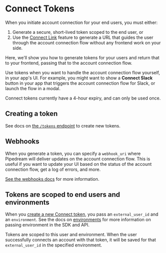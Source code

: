 
# Connect Tokens

When you initiate account connection for your end users, you must either:

1. Generate a secure, short-lived token scoped to the end user, or
2. Use the [Connect Link](/connect/connect-link) feature to generate a URL that guides the user through the account connection flow without any frontend work on your side.

Here, we'll show you how to generate tokens for your users and return that to your frontend, passing that to the account connection flow. 

Use tokens when you want to handle the account connection flow yourself, in your app's UI. For example, you might want to show a **Connect Slack** button in your app that triggers the account connection flow for Slack, or launch the flow in a modal.

<Callout type="info">
Connect tokens currently have a 4-hour expiry, and can only be used once.
</Callout>

## Creating a token

See docs on [the `/tokens` endpoint](/connect/api/#create-a-new-token) to create new tokens.

## Webhooks

When you generate a token, you can specify a `webhook_uri` where Pipedream will deliver updates on the account connection flow. This is useful if you want to update your UI based on the status of the account connection flow, get a log of errors, and more. 

[See the webhooks docs](/connect/webhooks) for more information.

## Tokens are scoped to end users and environments

When you [create a new Connect token](/connect/api/#create-a-new-token), you pass an `external_user_id` and an `environment`. See the docs on [environments](/connect/environments) for more information on passing environment in the SDK and API.

Tokens are scoped to this user and environment. When the user successfully connects an account with that token, it will be saved for that `external_user_id` in the specified environment.
